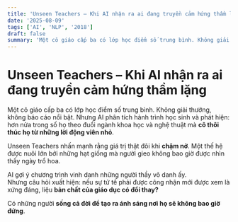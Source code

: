 ```yaml
---
title: 'Unseen Teachers – Khi AI nhận ra ai đang truyền cảm hứng thầm lặng'
date: '2025-08-09'
tags: ['AI', 'NLP', '2018']
draft: false
summary: 'Một cô giáo cấp ba có lớp học điểm số trung bình. Không giải thưởng, không báo cáo nổi bật. Nhưng AI'
---
```


# Unseen Teachers – Khi AI nhận ra ai đang truyền cảm hứng thầm lặng

Một cô giáo cấp ba có lớp học điểm số trung bình. Không giải thưởng, không báo cáo nổi bật. Nhưng AI phân tích hành trình học sinh và phát hiện: hơn nửa trong số họ theo đuổi ngành khoa học và nghệ thuật mà **cô thôi thúc họ từ những lời động viên nhỏ**.

Unseen Teachers nhấn mạnh rằng giá trị thật đôi khi **chậm nở**. Một thế hệ được nuôi lớn bởi những hạt giống mà người gieo không bao giờ được nhìn thấy ngày trổ hoa.

AI gợi ý chương trình vinh danh những người thầy vô danh ấy.  
Nhưng câu hỏi xuất hiện: nếu sự tử tế phải được công nhận mới được xem là xứng đáng, liệu **bản chất của giáo dục có đổi thay?**

Có những người **sống cả đời để tạo ra ánh sáng nơi họ sẽ không bao giờ đứng**.